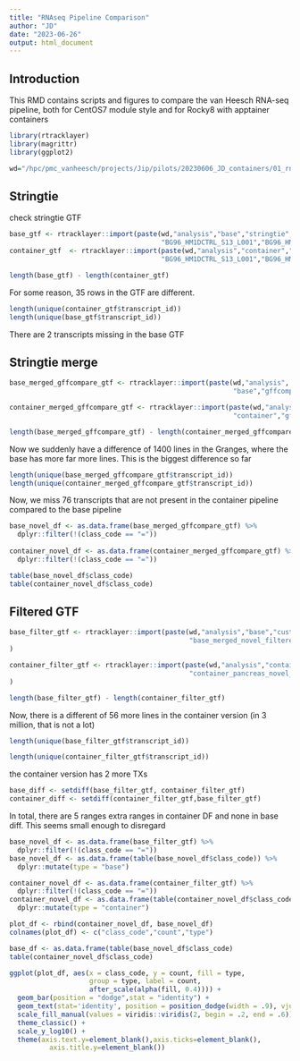 ```yaml
---
title: "RNAseq Pipeline Comparison"
author: "JD"
date: "2023-06-26"
output: html_document
---
```


## Introduction

This RMD contains scripts and figures to compare the van Heesch RNA-seq pipeline,
both for CentOS7 module style and for Rocky8 with apptainer containers

```r
library(rtracklayer)
library(magrittr)
library(ggplot2)
```

```r
wd="/hpc/pmc_vanheesch/projects/Jip/pilots/20230606_JD_containers/01_rnaseq"
```

## Stringtie

check stringtie GTF
```r
base_gtf <- rtracklayer::import(paste(wd,"analysis","base","stringtie",
                                      "BG96_HM1DCTRL_S13_L001","BG96_HM1DCTRL_S13_L001.gtf",sep="/")) 
container_gtf  <- rtracklayer::import(paste(wd,"analysis","container","stringtie",
                                      "BG96_HM1DCTRL_S13_L001","BG96_HM1DCTRL_S13_L001.gtf",sep="/")) 

length(base_gtf) - length(container_gtf)
```

For some reason, 35 rows in the GTF are different.

```r
length(unique(container_gtf$transcript_id))
length(unique(base_gtf$transcript_id))
```

There are 2 transcripts missing in the base GTF

## Stringtie merge

```r
base_merged_gffcompare_gtf <- rtracklayer::import(paste(wd,"analysis",
                                                        "base","gffcompare","base_merged","base_merged_gffcompare.annotated.gtf", sep = "/"))

container_merged_gffcompare_gtf <- rtracklayer::import(paste(wd,"analysis",
                                                        "container","gffcompare","container_pancreas","container_pancreas_gffcompare.annotated.gtf", sep = "/"))

length(base_merged_gffcompare_gtf) - length(container_merged_gffcompare_gtf)
```
Now we suddenly have a difference of 1400 lines in the Granges, where the base
has more far more lines. This is the biggest difference so far

```r
length(unique(base_merged_gffcompare_gtf$transcript_id))
length(unique(container_merged_gffcompare_gtf$transcript_id))
```

Now, we miss 76 transcripts that are not present in the container pipeline 
compared to the base pipeline

```r
base_novel_df <- as.data.frame(base_merged_gffcompare_gtf) %>%
  dplyr::filter(!(class_code == "="))
  
container_novel_df <- as.data.frame(container_merged_gffcompare_gtf) %>%
  dplyr::filter(!(class_code == "="))

table(base_novel_df$class_code)
table(container_novel_df$class_code)
```

## Filtered GTF

```r
base_filter_gtf <- rtracklayer::import(paste(wd,"analysis","base","customannotation",
                                             "base_merged_novel_filtered.gtf", sep = "/")
)

container_filter_gtf <- rtracklayer::import(paste(wd,"analysis","container","customannotation",
                                             "container_pancreas_novel_filtered.gtf", sep = "/")
)

length(base_filter_gtf) - length(container_filter_gtf)
```

Now, there is a different of 56 more lines in the container version (in 3 million, that is not a lot)

```r
length(unique(base_filter_gtf$transcript_id))

length(unique(container_filter_gtf$transcript_id))
```

the container version has 2 more TXs

```r
base_diff <- setdiff(base_filter_gtf, container_filter_gtf)
container_diff <- setdiff(container_filter_gtf,base_filter_gtf)
```

In total, there are 5 ranges extra ranges in container DF and none in base diff. 
This seems small enough to disregard

```r
base_novel_df <- as.data.frame(base_filter_gtf) %>%
  dplyr::filter(!(class_code == "="))
base_novel_df <- as.data.frame(table(base_novel_df$class_code)) %>%
  dplyr::mutate(type = "base")

container_novel_df <- as.data.frame(container_filter_gtf) %>%
  dplyr::filter(!(class_code == "="))
container_novel_df <- as.data.frame(table(container_novel_df$class_code)) %>%
  dplyr::mutate(type = "container")

plot_df <- rbind(container_novel_df, base_novel_df)
colnames(plot_df) <- c("class_code","count","type")

base_df <- as.data.frame(table(base_novel_df$class_code)
table(container_novel_df$class_code)
```

```r

ggplot(plot_df, aes(x = class_code, y = count, fill = type,
                    group = type, label = count,
                    after_scale(alpha(fill, 0.4)))) +
  geom_bar(position = "dodge",stat = "identity") +
  geom_text(stat='identity', position = position_dodge(width = .9), vjust = -.3, size = 3.5) +
  scale_fill_manual(values = viridis::viridis(2, begin = .2, end = .6)) +
  theme_classic() +
  scale_y_log10() +
  theme(axis.text.y=element_blank(),axis.ticks=element_blank(),
          axis.title.y=element_blank())

```
